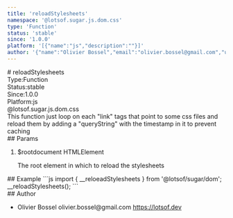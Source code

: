 ```yaml
---
title: 'reloadStylesheets'
namespace: '@lotsof.sugar.js.dom.css'
type: 'Function'
status: 'stable'
since: '1.0.0'
platform: '[{"name":"js","description":""}]'
author: '{"name":"Olivier Bossel","email":"olivier.bossel@gmail.com","url":"https://lotsof.dev"}'
---
```

<div class="docmap-mdx">
# reloadStylesheets
<div class="_metas">
<div class="_type"><span class="_type-label">Type:</span><span class="_type-value">Function</span></div>
<div class="_status"><span class="_status-label">Status:</span><span class="_status-value -stable">stable</span></div>
<div class="_since"><span class="_since-label">Since:</span><span class="_since-value">1.0.0</span></div>
<div class="_platform"><span class="_platform-label">Platform:</span><span class="_platform-value -js">js</span></div>
</div>
<div class="_namespace">@lotsof.sugar.js.dom.css</div>
<div class="_description typo-format typo-rhythm">
This function just loop on each &quot;link&quot; tags that point to some css files
and reload them by adding a &quot;queryString&quot; with the timestamp in it
to prevent caching
</div>
<div class="_params">
## Params
<ol class="_list">
<li class="_item">
<span class="_name">$root</span><span class="_default">document</span> <span class="_type">HTMLElement</span>
<p class="_description">The root element in which to reload the stylesheets</p>
</li>
</ol>
</div>
<div class="_examples">
## Example
```js
import { __reloeadStylesheets } from '@lotsof/sugar/dom';
__reloadStylesheets();
```
</div>
<div class="_author">
## Author
<ul class="_list">
<li class="_item">
<span class="_name">Olivier Bossel</span>
<span class="_email">olivier.bossel@gmail.com</span>
<a href="https://lotsof.dev" target="_blank" class="_url">https://lotsof.dev</a>
</li>
</ul>
</div>
</div>